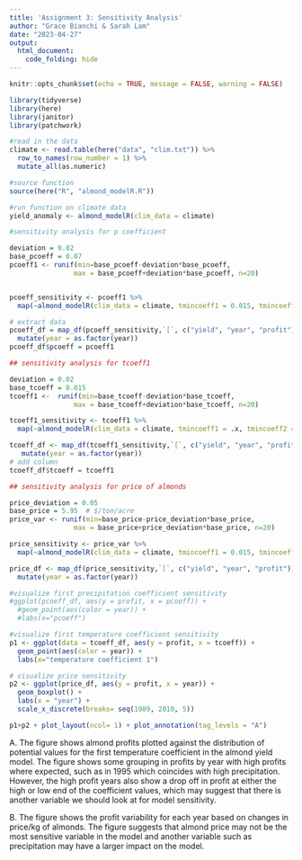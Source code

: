 ```yaml
---
title: 'Assignment 3: Sensitivity Analysis'
author: "Grace Bianchi & Sarah Lam"
date: "2023-04-27"
output: 
  html_document:
    code_folding: hide
---
```


```r
knitr::opts_chunk$set(echo = TRUE, message = FALSE, warning = FALSE)

library(tidyverse)
library(here)
library(janitor)
library(patchwork)
```

```r
#read in the data 
climate <- read.table(here("data", "clim.txt")) %>% 
  row_to_names(row_number = 1) %>% 
  mutate_all(as.numeric) 
```

```r
#source function
source(here("R", "almond_modelR.R"))
```
 
```r
#run function on climate data 
yield_anomaly <- almond_modelR(clim_data = climate)
```
 
```r
#sensitivity analysis for p coefficient

deviation = 0.02
base_pcoeff = 0.07
pcoeff1 <- runif(min=base_pcoeff-deviation*base_pcoeff, 
                max = base_pcoeff+deviation*base_pcoeff, n=20)


pcoeff_sensitivity <- pcoeff1 %>% 
  map(~almond_modelR(clim_data = climate, tmincoeff1 = 0.015, tmincoeff2 = 0.0046, pcoeff1 = .x, pcoeff2 = 0.0043)) 

# extract data
pcoeff_df = map_df(pcoeff_sensitivity,`[`, c("yield", "year", "profit")) %>% 
  mutate(year = as.factor(year))
pcoeff_df$pcoeff = pcoeff1

## sensitivity analysis for tcoeff1

deviation = 0.02
base_tcoeff = 0.015
tcoeff1 <-  runif(min=base_tcoeff-deviation*base_tcoeff, 
                max = base_tcoeff+deviation*base_tcoeff, n=20)

tcoeff1_sensitivity <- tcoeff1 %>% 
  map(~almond_modelR(clim_data = climate, tmincoeff1 = .x, tmincoeff2 = 0.0046, pcoeff1 = 0.07, pcoeff2 = 0.0043)) 

tcoeff_df <- map_df(tcoeff1_sensitivity,`[`, c("yield", "year", "profit")) %>% 
   mutate(year = as.factor(year))
# add column
tcoeff_df$tcoeff = tcoeff1

## sensitivity analysis for price of almonds

price_deviation = 0.05
base_price = 5.95  # $/ton/acre 
price_var <- runif(min=base_price-price_deviation*base_price, 
                max = base_price+price_deviation*base_price, n=20)

price_sensitivity <- price_var %>% 
  map(~almond_modelR(clim_data = climate, tmincoeff1 = 0.015, tmincoeff2 = 0.0046, pcoeff1 = 0.07, pcoeff2 = 0.0043, price = .x)) 

price_df <- map_df(price_sensitivity,`[`, c("yield", "year", "profit")) %>% 
  mutate(year = as.factor(year)) 


```
 

```r
#visualize first precipitation coefficient sensitivity
#ggplot(pcoeff_df, aes(y = profit, x = pcoeff)) +
  #geom_point(aes(color = year)) +
  #labs(x="pcoeff")

#visualize first temperature coefficient sensitivity
p1 <- ggplot(data = tcoeff_df, aes(y = profit, x = tcoeff)) +
  geom_point(aes(color = year)) +
  labs(x="temperature coefficient 1") 
```



```r
# visualize price sensitivity
p2 <- ggplot(price_df, aes(y = profit, x = year)) +
  geom_boxplot() +
  labs(x = "year") +
  scale_x_discrete(breaks= seq(1989, 2010, 5))

p1+p2 + plot_layout(ncol= 1) + plot_annotation(tag_levels = "A")

```

A. The figure shows almond profits plotted against the distribution of potential values for the first temperature coefficient in the almond yield model. The figure shows some grouping in profits by year with high profits where expected, such as in 1995 which coincides with high precipitation. However, the high profit years also show a drop off in profit at either the high or low end of the coefficient values, which may suggest that there is another variable we should look at for model sensitivity.

B. The figure shows the profit variability for each year based on changes in price/kg of almonds. The figure suggests that almond price may not be the most sensitive variable in the model and another variable such as precipitation may have a larger impact on the model.


